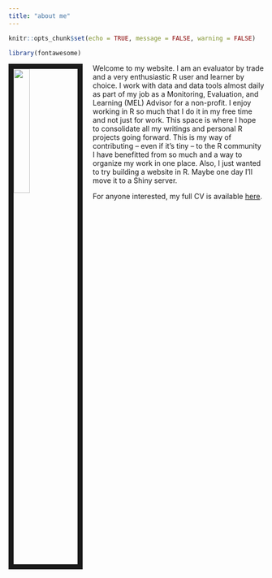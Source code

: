 ```yaml
---
title: "about me"
---
```


```r
knitr::opts_chunk$set(echo = TRUE, message = FALSE, warning = FALSE)
```

```r
library(fontawesome)
```

<link rel="stylesheet" href="styles.css" type="text/css">

<img src="images/profile.jpg" style="width:25%; border:10px solid; margin-right: 20px" align="left">

Welcome to my website. I am an evaluator by trade and a very enthusiastic R user and learner by choice. I work with data and data tools almost daily as part of my job as a Monitoring, Evaluation, and Learning (MEL) Advisor for a non-profit. I enjoy working in R so much that I do it in my free time and not just for work.  This space is where I hope to consolidate all my writings and personal R projects going forward. This is my way of contributing -- even if it's tiny -- to the R community I have benefitted from so much and a way to organize my work in one place. Also, I just wanted to try building a website in R. Maybe one day I'll move it to a Shiny server.


For anyone interested, my full CV is available [here](files/Charles_Guedenet_CV.pdf).
